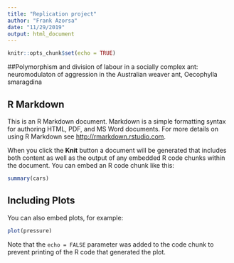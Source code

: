 ```yaml
---
title: "Replication project"
author: "Frank Azorsa"
date: "11/29/2019"
output: html_document
---
```


```r
knitr::opts_chunk$set(echo = TRUE)
```
##Polymorphism and division of labour in a socially complex ant: neuromodulaton of aggression in the Australian weaver ant, Oecophylla smaragdina




## R Markdown

This is an R Markdown document. Markdown is a simple formatting syntax for authoring HTML, PDF, and MS Word documents. For more details on using R Markdown see <http://rmarkdown.rstudio.com>.

When you click the **Knit** button a document will be generated that includes both content as well as the output of any embedded R code chunks within the document. You can embed an R code chunk like this:

```r
summary(cars)
```

## Including Plots

You can also embed plots, for example:

```r
plot(pressure)
```

Note that the `echo = FALSE` parameter was added to the code chunk to prevent printing of the R code that generated the plot.
